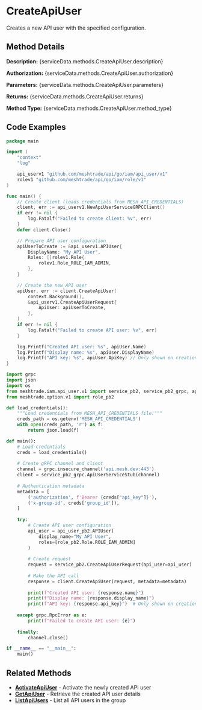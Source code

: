 # CreateApiUser

Creates a new API user with the specified configuration.


## Method Details

**Description:** {serviceData.methods.CreateApiUser.description}

**Authorization:** {serviceData.methods.CreateApiUser.authorization}

**Parameters:** {serviceData.methods.CreateApiUser.parameters}

**Returns:** {serviceData.methods.CreateApiUser.returns}

**Method Type:** {serviceData.methods.CreateApiUser.method_type}

## Code Examples

<Tabs>
<TabItem value="go" label="Go">

```go title="create-api-user.go"
package main

import (
	"context"
	"log"

	api_userv1 "github.com/meshtrade/api/go/iam/api_user/v1"
	rolev1 "github.com/meshtrade/api/go/iam/role/v1"
)

func main() {
	// Create client (loads credentials from MESH_API_CREDENTIALS)
	client, err := api_userv1.NewApiUserServiceGRPCClient()
	if err != nil {
		log.Fatalf("Failed to create client: %v", err)
	}
	defer client.Close()

	// Prepare API user configuration
	apiUserToCreate := &api_userv1.APIUser{
		DisplayName: "My API User",
		Roles: []rolev1.Role{
			rolev1.Role_ROLE_IAM_ADMIN,
		},
	}

	// Create the new API user
	apiUser, err := client.CreateApiUser(
		context.Background(),
		&api_userv1.CreateApiUserRequest{
			ApiUser: apiUserToCreate,
		},
	)
	if err != nil {
		log.Fatalf("Failed to create API user: %v", err)
	}

	log.Printf("Created API user: %s", apiUser.Name)
	log.Printf("Display name: %s", apiUser.DisplayName)
	log.Printf("API key: %s", apiUser.ApiKey) // Only shown on creation
}
```

</TabItem>
<TabItem value="python" label="Python">

```python title="create-api-user.py"
import grpc
import json
import os
from meshtrade.iam.api_user.v1 import service_pb2, service_pb2_grpc, api_user_pb2
from meshtrade.option.v1 import role_pb2

def load_credentials():
    """Load credentials from MESH_API_CREDENTIALS file."""
    creds_path = os.getenv('MESH_API_CREDENTIALS')
    with open(creds_path, 'r') as f:
        return json.load(f)

def main():
    # Load credentials
    creds = load_credentials()
    
    # Create gRPC channel and client
    channel = grpc.insecure_channel('api.mesh.dev:443')
    client = service_pb2_grpc.ApiUserServiceStub(channel)
    
    # Authentication metadata
    metadata = [
        ('authorization', f'Bearer {creds["api_key"]}'),
        ('x-group-id', creds['group_id']),
    ]
    
    try:
        # Create API user configuration
        api_user = api_user_pb2.APIUser(
            display_name="My API User",
            roles=[role_pb2.Role.ROLE_IAM_ADMIN]
        )
        
        # Create request
        request = service_pb2.CreateApiUserRequest(api_user=api_user)
        
        # Make the API call
        response = client.CreateApiUser(request, metadata=metadata)
        
        print(f"Created API user: {response.name}")
        print(f"Display name: {response.display_name}")
        print(f"API key: {response.api_key}")  # Only shown on creation
        
    except grpc.RpcError as e:
        print(f"Failed to create API user: {e}")
    
    finally:
        channel.close()

if __name__ == "__main__":
    main()
```

</TabItem>
</Tabs>

## Related Methods

- **[ActivateApiUser](./activate-api-user)** - Activate the newly created API user
- **[GetApiUser](./get-api-user)** - Retrieve the created API user details
- **[ListApiUsers](./list-api-users)** - List all API users in the group
